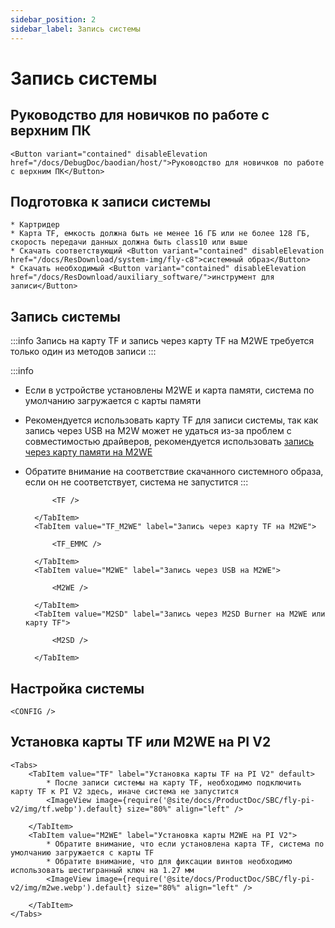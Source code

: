 ```yaml
---
sidebar_position: 2
sidebar_label: Запись системы
---
```










# Запись системы

## Руководство для новичков по работе с верхним ПК

    <Button variant="contained" disableElevation href="/docs/DebugDoc/baodian/host/">Руководство для новичков по работе с верхним ПК</Button>

## Подготовка к записи системы

    * Картридер
    * Карта TF, емкость должна быть не менее 16 ГБ или не более 128 ГБ, скорость передачи данных должна быть class10 или выше
    * Скачать соответствующий <Button variant="contained" disableElevation href="/docs/ResDownload/system-img/fly-c8">системный образ</Button>
    * Скачать необходимый <Button variant="contained" disableElevation href="/docs/ResDownload/auxiliary_software/">инструмент для записи</Button>

## Запись системы

:::info
Запись на карту TF и запись через карту TF на M2WE требуется только один из методов записи
:::

:::info
* Если в устройстве установлены M2WE и карта памяти, система по умолчанию загружается с карты памяти
* Рекомендуется использовать карту TF для записи системы, так как запись через USB на M2W может не удаться из-за проблем с совместимостью драйверов, рекомендуется использовать [запись через карту памяти на M2WE](https://mellow-next.klipper.cn/docs/ProductDoc/SBC/fly-pi-v2/fly-os)
* Обратите внимание на соответствие скачанного системного образа, если он не соответствует, система не запустится
:::

    <Tabs>
        <TabItem value="TF" label="Запись на карту TF" default>
            
            <TF />
            
        </TabItem>
        <TabItem value="TF_M2WE" label="Запись через карту TF на M2WE">
            
            <TF_EMMC />

        </TabItem>
        <TabItem value="M2WE" label="Запись через USB на M2WE">
            
            <M2WE />

        </TabItem>
        <TabItem value="M2SD" label="Запись через M2SD Burner на M2WE или карту TF">
            
            <M2SD />

        </TabItem>
    </Tabs>


## Настройка системы

    <CONFIG />

## Установка карты TF или M2WE на PI V2

    <Tabs>
        <TabItem value="TF" label="Установка карты TF на PI V2" default>
            * После записи системы на карту TF, необходимо подключить карту TF к PI V2 здесь, иначе система не запустится
            <ImageView image={require('@site/docs/ProductDoc/SBC/fly-pi-v2/img/tf.webp').default} size="80%" align="left" />  

        </TabItem>
        <TabItem value="M2WE" label="Установка карты M2WE на PI V2">
            * Обратите внимание, что если установлена карта TF, система по умолчанию загружается с карты TF
            * Обратите внимание, что для фиксации винтов необходимо использовать шестигранный ключ на 1.27 мм
            <ImageView image={require('@site/docs/ProductDoc/SBC/fly-pi-v2/img/m2we.webp').default} size="80%" align="left" />  

        </TabItem>
    </Tabs>